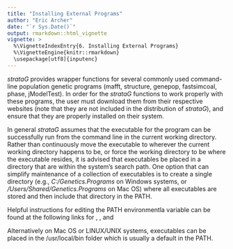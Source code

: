 ```yaml
---
title: "Installing External Programs"
author: "Eric Archer"
date: "`r Sys.Date()`"
output: rmarkdown::html_vignette
vignette: >
  %\VignetteIndexEntry{6. Installing External Programs}
  %\VignetteEngine{knitr::rmarkdown}
  \usepackage[utf8]{inputenc}
---
```


_strataG_ provides wrapper functions for several commonly used command-line population genetic programs (mafft, structure, genepop, fastsimcoal, phase, jModelTest). In order for the _strataG_ functions to work properly with these programs, the user must download them from their respective websites (note that they are not included in the distribution of _strataG_), and ensure that they are properly installed on their system.

In general _strataG_ assumes that the executable for the program can be successfully run from the command line in the current working directory. Rather than continuously move the executable to wherever the current working directory happens to be, or force the working directory to be where the executable resides, it is advised that executables be placed in a directory that are within the system's search path. One option that can simplify maintenance of a collection of executables is to create a single directory (e.g., _C:/Genetics.Programs_ on Windows systems, or _/Users/Shared/Genetics.Programs_ on Mac OS) where all executables are stored and then include that directory in the PATH.

Helpful instructions for editing the PATH environmentla variable can be found at the following links for \link[Windows]{https://www.java.com/en/download/help/path.xml}, \link[Mac OSX]{http://osxdaily.com/2014/08/14/add-new-path-to-path-command-line/}, and \link[LINUX]{http://www.wikihow.com/Change-the-Path-Variable-in-Linux}

Alternatively on Mac OS or LINUX/UNIX systems, executables can be placed in the /usr/local/bin folder which is usually a default in the PATH.


